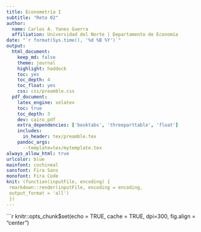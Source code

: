 ```yaml
---
title: Econometría I
subtitle: "Reto 02"
author:
  name: Carlos A. Yanes Guerra
  affiliation: Universidad del Norte | Departamento de Economía
date: "`r format(Sys.time(), '%d %B %Y')`"
output: 
  html_document:
    keep_md: false
    theme: journal
    highlight: haddock
    toc: yes
    toc_depth: 4
    toc_float: yes
    css: css/preamble.css
  pdf_document:
    latex_engine: xelatex
    toc: true
    toc_depth: 3
    dev: cairo_pdf
    extra_dependencies: ['booktabs', 'threeparttable', 'float']
    includes:
      in_header: tex/preamble.tex
    pandoc_args:
      --template=tex/mytemplate.tex
always_allow_html: true
urlcolor: blue
mainfont: cochineal
sansfont: Fira Sans
monofont: Fira Code
knit: (function(inputFile, encoding) {
 rmarkdown::render(inputFile, encoding = encoding, 
 output_format = 'all') 
 })
---
```


```r
knitr::opts_chunk$set(echo = TRUE, cache = TRUE, dpi=300, fig.align = "center")
